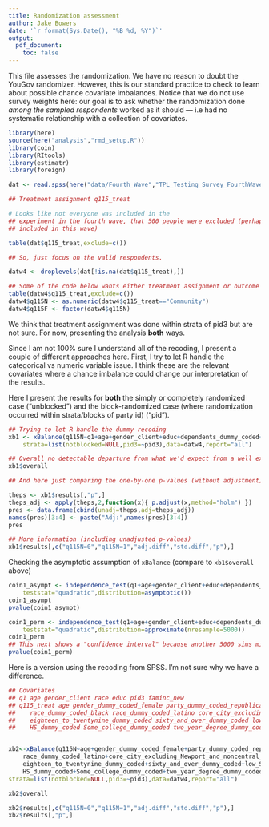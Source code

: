 ```yaml
---
title: Randomization assessment
author: Jake Bowers
date: '`r format(Sys.Date(), "%B %d, %Y")`'
output:
  pdf_document:
    toc: false
---
```



This file assesses the randomization. We have no reason to doubt the YouGov
randomizer. However, this is our standard practice to check to learn about
possible chance covariate imbalances. Notice that we do not use survey weights
here: our goal is to ask whether the randomization done *among the sampled
respondents* worked as it should --- i.e had no systematic relationship with a
collection of covariates.


```r
library(here)
source(here("analysis","rmd_setup.R"))
library(coin)
library(RItools)
library(estimatr)
library(foreign)
```

```r
dat <- read.spss(here("data/Fourth_Wave","TPL_Testing_Survey_FourthWave_YouGov_MERGEDWITHTHIRDWAVEFORMESSING.sav"),to.data.frame = TRUE)
```

```r
## Treatment assignment q115_treat

# Looks like not everyone was included in the
## experiment in the fourth wave, that 500 people were excluded (perhaps not
## included in this wave)

table(dat$q115_treat,exclude=c())

## So, just focus on the valid respondents.

datw4 <- droplevels(dat[!is.na(dat$q115_treat),])

## Some of the code below wants either treatment assignment or outcome to be either a factor variable (with labels) or a binary variable.
table(datw4$q115_treat,exclude=c())
datw4$q115N <- as.numeric(datw4$q115_treat=="Community")
datw4$q115F <- factor(datw4$q115N)
```

We think that treatment assignment was done within strata of pid3 but are not sure. For now, presenting the analysis **both** ways.

Since I am not 100% sure I understand all of the recoding, I present a couple
of different approaches here. First, I try to let R handle the categorical vs
numeric variable issue. I think these are the relevant covariates where a
chance imbalance could change our interpretation of the results.

Here I present the results for **both** the simply or completely randomized
case ("unblocked") and the block-randomized case (where randomization occurred
within strata/blocks of party id) ("pid").


```r
## Trying to let R handle the dummy recoding
xb1 <- xBalance(q115N~q1+age+gender_client+educ+dependents_dummy_coded+race+core_city,
    strata=list(notblocked=NULL,pid3=~pid3),data=datw4,report="all")

## Overall no detectable departure from what we'd expect from a well executed random assignment
xb1$overall

## And here just comparing the one-by-one p-values (without adjustment)

theps <- xb1$results[,"p",]
theps_adj <- apply(theps,2,function(x){ p.adjust(x,method="holm") })
pres <- data.frame(cbind(unadj=theps,adj=theps_adj))
names(pres)[3:4] <- paste("Adj:",names(pres)[3:4])
pres

## More information (including unadjusted p-values)
xb1$results[,c("q115N=0","q115N=1","adj.diff","std.diff","p"),]

```

Checking the asymptotic assumption of `xBalance` (compare to `xb1$overall` above)

```r

coin1_asympt <- independence_test(q1+age+gender_client+educ+dependents_dummy_coded+race+core_city~q115F|pid3,data=datw4,
    teststat="quadratic",distribution=asymptotic())
coin1_asympt
pvalue(coin1_asympt)

coin1_perm <- independence_test(q1+age+gender_client+educ+dependents_dummy_coded+race+core_city~q115F|pid3,data=datw4,
    teststat="quadratic",distribution=approximate(nresample=5000))
coin1_perm
## This next shows a "confidence interval" because another 5000 sims might change the p-value
pvalue(coin1_perm)

```


Here is a version using the recoding from SPSS. I'm not sure why we have a difference.

```r
## Covariates
## q1 age gender_client race educ pid3 faminc_new
## q115_treat age gender_dummy_coded_female party_dummy_coded_republican
##    race_dummy_coded_black race_dummy_coded_latino core_city_excluding_Newport_and_noncentral_PVD
##    eighteen_to_twentynine_dummy_coded sixty_and_over_dummy_coded low_SES_dummy_coded No_HS_dummy_coded
##    HS_dummy_coded Some_college_dummy_coded two_year_degree_dummy_coded dependents_dummy_coded.


xb2<-xBalance(q115N~age+gender_dummy_coded_female+party_dummy_coded_republican+race_dummy_coded_black+
    race_dummy_coded_latino+core_city_excluding_Newport_and_noncentral_PVD+
    eighteen_to_twentynine_dummy_coded+sixty_and_over_dummy_coded+low_SES_dummy_coded+No_HS_dummy_coded+
    HS_dummy_coded+Some_college_dummy_coded+two_year_degree_dummy_coded+dependents_dummy_coded,
strata=list(notblocked=NULL,pid3=~pid3),data=datw4,report="all")

xb2$overall

xb2$results[,c("q115N=0","q115N=1","adj.diff","std.diff","p"),]
xb2$results[,"p",]

```

